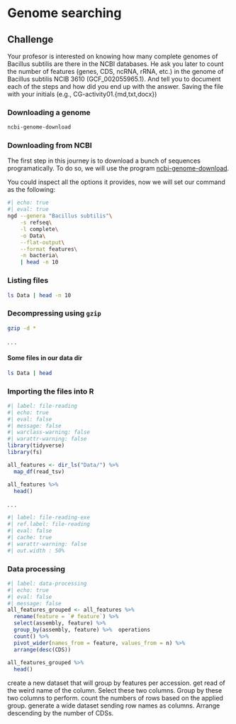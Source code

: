 # Genome searching

::: {.callout-warning}
## Challenge {.unnumbered}
Your profesor is interested on knowing how many  complete genomes of Bacillus subtilis are there in the NCBI databases. He ask you later to count the number of features (genes, CDS, ncRNA, rRNA, etc.) in the genome of Bacillus subtilis NCIB 3610 (GCF_002055965.1). And tell you to document each of the steps and how did you end up with the answer. Saving the file with your initials (e.g., CG-activity01.{md,txt,docx})
:::


### Downloading a genome {.unnumbered}

```bash
ncbi-genome-download
```

### Downloading from NCBI {.unnumbered}

The first step in this journey is to download a bunch of sequences programatically. To do so, we will use the program [ncbi-genome-download](https://github.com/kblin/ncbi-genome-download).

You could inspect all the options it provides, now we will set our command as the following:

```zsh
#| echo: true
#| eval: true
ngd --genera "Bacillus subtilis"\
    -s refseq\
    -l complete\
    -o Data\
    --flat-output\
    --format features\
    -n bacteria\
    | head -n 10
```

### Listing files {.unnumbered}

``` zsh
ls Data | head -n 10
```

### Decompressing using `gzip` {.unnumbered}

``` zsh
gzip -d *
```

. . .

#### Some files in our data dir {.unnumbered}

``` zsh
ls Data | head
```

### Importing the files into R {.unnumbered}

```r
#| label: file-reading
#| echo: true
#| eval: false
#| message: false
#| warclass-warning: false
#| warattr-warning: false
library(tidyverse)
library(fs)

all_features <- dir_ls("Data/") %>% 
  map_df(read_tsv)

all_features %>% 
  head()
```

. . .

```r
#| label: file-reading-exe
#| ref.label: file-reading
#| eval: false
#| cache: true
#| warattr-warning: false
#| out.width : 50%
```

### Data processing {.unnumbered}

```r
#| label: data-processing
#| echo: true
#| eval: false
#| message: false
all_features_grouped <- all_features %>% 
  rename(feature = `# feature`) %>% 
  select(assembly, feature) %>% 
  group_by(assembly, feature) %>%  operations
  count() %>% 
  pivot_wider(names_from = feature, values_from = n) %>% 
  arrange(desc(CDS))
    
all_features_grouped %>% 
  head()
```

create a new dataset that will group by features per accession.
get read of the weird name of the column.
Select these two columns.
Group by these two columns to perform.
count the numbers of rows based on the applied group.
generate a wide dataset sending row names as columns.
Arrange descending by the number of CDSs.